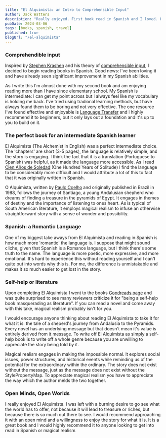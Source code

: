 ```yaml
---
title: "El Alquimista: an Intro to Comprehensible Input"
author: Jack Watters
description: "Really enjoyed. First book read in Spanish and I loved. Favorite book I've read as an adult."
pubDate: 2024-03-06
tags: [books, spanish, travel]
published: true
blogUrl: "/el-alquimista"
---
```


### Comprehendible input

Inspired by [Stephen Krashen](https://www.sdkrashen.com/) and his theory of [comprehensible input](https://www.youtube.com/watch?v=fnUc_W3xE1w), I decided to begin reading books in Spanish. Good news: I've been loving it and have already seen significant improvement in my Spanish abilities.

As I write this I'm almost done with my second book and am enjoying reading more than I have since elementary school. My Spanish is intermediate: I can get my point across but I always feel like my vocabulary is holding me back. I've tried using tradional learning methods, but have always found them to be boring and not very effective. The one resource I've found effective and enjoyable is [Language Transfer](https://www.languagetransfer.org/) and I highly recommend it to beginners, but it only lays out a foundation and it's up to you to build on it.

### The perfect book for an intermediate Spanish learner

El Alquimista (The Alchemist in English) was a perfect intermediate choice. The 'chapters' are short (3-5 pages), the language is relatively simple, and the story is engaging. I think the fact that it is a translation (Portuguese to Spanish) was helpful, as it made the language more accessible. As I read [Cien Años de Soledad](https://en.wikipedia.org/wiki/One_Hundred_Years_of_Solitude) (One Hundred Years of Solitude) I find the language to be considerably more difficult and I would attribute a lot of this to fact that it was originally written in Spanish.

O Alquimista, written by [Paulo Coelho](https://en.wikipedia.org/wiki/Paulo_Coelho) and originally published in Brazil in 1988, follows the journey of Santiago, a young Andalusian shepherd who dreams of finding a treasure in the pyramids of Egypt. It engages in themes of destiny and the importance of listening to ones heart. As is typical of South American literature, it employs magical realism to infuse an otherwise straightforward story with a sense of wonder and possibility.

### Spanish: a Romantic Language

One of my biggest take aways from El Alquimista and reading in Spanish is how much more 'romantic' the language is. I suppose that might sound cliche, given that Spanish is a Romance language, but I think there's some truth to the name. The language is more poetic, more expressive, and more emotional. It's hard to experience this without reading yourself and I can't quite put into words why this is. For me, the difference is unmistakable and makes it so much easier to get lost in the story.

### Self-help or literature

Upon completing El Alquimista I went to the books [Goodreads page](https://www.goodreads.com/en/book/show/18144590) and was quite surprised to see many reviewers criticize it for "being a self-help book masquerading as literature". If you can read a novel and come away with this take, magical realism probably isn't for you.

I would encourage anyone thinking about reading El Alquimista to take it for what it is: the tale of a sheperd's journey from Andalusia to the Pyramids. Every novel has an underlying message but that doesn't mean it's value is entirely derived from it message. To write off El Alquimista as simply a self-help book is to write off a whole genre because you are unwilling to appreciate the story being told by it.

Magical realism engages in making the impossible normal. It explores social issues, power structures, and historical events while reminding us of the potential for the extraordinary within the ordinary. The story does not exist without the message, just as the message does not exist without the StylePropertyMap. To appreciate magical realism you have to appreciate the way which the author melds the two together.

### Open Minds, Open Worlds

I really enjoyed El Alquimista. I was left with a burning desire to go see what the world has to offer, not because it will lead to treasure or riches, but because there is so much out there to see. I would recommend approaching it with an open mind and a willingness to enjoy the story for what it is. It is a great book and I would highly recommend it to anyone looking to get into read in Spanish or magical realism.
